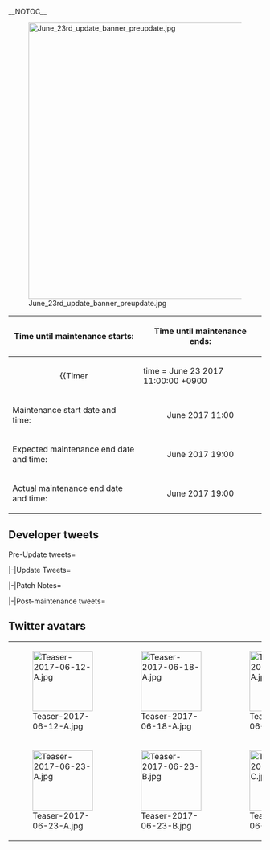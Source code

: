 __NOTOC__
<div style="float:right">{{Edit|Partials/Updates/2017 June {{Ordinal|23}}}}</div>
{{clear}}
[[File:June_23rd_update_banner_preupdate.jpg|center|550px]]
{| class="wikitable"
!Time until maintenance starts:
!Time until maintenance ends:
|-
| align="center" |
{{Timer
|time = June 23 2017 11:00:00 +0900
|style = font-weight:bold;
|endClass = Maintstarts
|endText = '''Maintenance has begun.'''}}
| align="center" |
{{Timer
|time = June 23 2017 19:00:00 +0900
|style = font-weight:bold;
|endClass = Maintends
|endText = '''Maintenance has ended.'''}}
|-
! scope="row" | Maintenance start date and time:
| align="center" | June {{Ordinal|23}} 2017 11:00
|-
! scope="row" | Expected maintenance end date and time:
| align="center" | June {{Ordinal|23}} 2017 19:00
|-
! scope="row" | Actual maintenance end date and time:
| align="center" | June {{Ordinal|23}} 2017 19:00
|}
{{:Partials/Updates/2017_June_{{Ordinal|23}}/Content|thread=true}}

== Developer tweets ==
<tabber>Pre-Update tweets=
{{MultiTweet
|MultiTweetID = preUpdate
|color = #ace
|title = Pre Update

|link01 = https://twitter.com/KanColle_STAFF/status/874424520483799040
|JP01 = 現在「艦これ」運営鎮守府は、次回稼働全サーバ群共通メンテナンス＆アップデートの準備を進めています。次回のメンテナンスは、来週【6/23(金)】の実施を予定しています。提督の皆さん、ご留意頂けますと幸いです。
|EN01 = Currently KanColle Development Team is under preparation for the next Maintenance & Updates. The next maintenance will take place next week on June 23rd, Friday. Admirals, please be advised.
|TL01 = [[User:Shinhwalee|Shinhwalee]]

|link02 = https://twitter.com/KanColle_STAFF/status/874796196002385920
|JP02 = 現在「艦これ」運営鎮守府は、次回稼働全サーバ群共通メンテナンス＆アップデートの準備を進めています。次回のメンテナンスは、来週【6/23(金)】に実施予定です。また、今夏までにある5,500t級軽巡のさらなる改装実装を予定、現在その実装準備を鋭意進めています。お楽しみに！
|EN02 = Currently KanColle Development Team is under preparation for the next Maintenance & Updates. The next maintenance will take place next week on June 23rd, Friday. Also for this Summer, we are expecting to release the Kai Ni remodel for a 5,500t Light Cruiser, and is under hard-worked preparation for its release. Please look forward to it!
|TL02 = [[User:Shinhwalee|Shinhwalee]]

|link03 = https://twitter.com/KanColle_STAFF/status/876605602025291776
|JP03 = 次回「艦これ」稼働全サーバ群共通メンテナンス＆アップデートは、今週金曜日【6/23(金)】の実施を予定しています。メンテ開始は同日【11:00】、作業終了は【19:00】を予定しています。決戦は金曜日！提督の皆さん、ご協力頂けますと幸いです。
|EN03 = The next KanColle Maintenance & Update is scheduled for this week's Friday June 23rd. The Maintenance will be starting at 11:00, and is estimated to end at 19:00. The Battle is upon us this Friday! Admirals, we thank you for your cooperation.
|TL03 = [[User:Shinhwalee|Shinhwalee]]

|link04 = https://twitter.com/KanColle_STAFF/status/876972243015708672
|JP04 = 現在「艦これ」運営鎮守府は、今週金曜日【6/23(金)】実施予定の稼働全サーバ群共通メンテナンスの準備を進めています。同メンテナンスに伴うアップデートでは、四水戦旗艦も務め、ニ駆らと作戦行動中にソロモン海に没したある5,500t級軽巡、その改二改装実装を予定しています。
|EN04 = The KanColle development team is currently working on preparations for the upcoming server-wide maintenance. As part of the update during said maintenance a certain 5.500t light cruiser that was the flagship of DesRon 4 at some point and sank at the Solomon Sea during an operation with DesDiv 2 will receive her second remodelling.
|TL04 = [[User:Admiral Mikado|Admiral Mikado]]

|link05 = https://twitter.com/KanColle_STAFF/status/877335140732616706
|JP05 = 今週金曜日【6/23(金)】実施予定の稼働全サーバ群共通メンテナンスに伴うアップデートでは、四水戦旗艦も務めた、ある軽巡の【改二】改装を実装予定です。同改装には改装設計図を要しますが、同時実装の新任務では、「勲章」も選択で獲得可能です。改装設計図入手にお役立てください！
|EN05 =  On the Maintenance & Update scheduled for this Friday June 23rd, the light cruiser who was the flagship of the DesRon 4 will be receiving her 2nd Remodel. For this remodel, a Blueprint is required, but on this same update, there will be a new Quest that will have a Medal as one of the choices for the Quest Completion Reward. We hope this helps you obtain your Blueprint!
|TL05 = [[User:Shinhwalee|Shinhwalee]]

|link06 = 
|JP06 = 
|EN06 = 
|TL06 = 

|link07 = 
|JP07 = 
|EN07 = 
|TL07 = 

|link08 = 
|JP08 = 
|EN08 = 
|TL08 = 

|link09 = 
|JP09 = 
|EN09 = 
|TL09 = 

|link10 = 
|JP10 = 
|EN10 = 
|TL10 =

|link11 = 
|JP11 = 
|EN11 = 
|TL11 = 
}}

|-|Update Tweets=
{{MultiTweet
|MultiTweetID = Update
|color = #ace
|title = Update

|link01 = https://twitter.com/KanColle_STAFF/status/878071614247624704
|JP01 = メンテナンス状況：稼働全サーバ群、メンテナンスに突入しました。
「艦これ」稼働全サーバ群は、メンテナンス＆アップデート作業に入りました。本日のメンテ全業完了は、【19:00】を予定しています。進捗状況を随時お知らせできるよう努めます。梅雨の季節も、頑張っていきましょう！

|EN01 = 
|TL01 = 

|link02 = https://twitter.com/KanColle_STAFF/status/878103098891280384
|JP02 = メンテナンス状況：メンテナンス作業実施中です。
現在「艦これ」稼働全サーバ群はメンテナンス＆アップデート作業実施中です。本日のメンテナンスに伴うアップデートでは、軽巡「那珂」に代って四水戦旗艦も務めた、ある5,500t級軽巡四番艦の改二改装を実装作業中です。お楽しみに！

|EN02 = 
|TL02 = 

|link03 = https://twitter.com/KanColle_STAFF/status/878144350558994432
|JP03 = メンテナンス状況：メンテナンス作業実施中です。
現在「艦これ」稼働全サーバ群はメンテナンス＆アップデート作業実施中です。作業は中盤のシークエンスに入っています。本日新たな改装の実装を予定している5,500t級軽巡洋艦娘には、「時報ボイス」も新規実装予定です。お楽しみに！

|EN03 = 
|TL03 = 

|link04 = https://twitter.com/KanColle_STAFF/status/878167743106646016
|JP04 = メンテナンス状況：予定通り【19:00】完了見込みです。
現在「艦これ」稼働全サーバ群はメンテナンス＆アップデート作業実施中です。同作業は後半のシークエンスに移行中です。この後【18:30】前後より、本日のメンテナンスに伴うアップデート情報をお知らせしてまいります。

|EN04 = 
|TL04 = 
}}

|-|Patch Notes=
{{MultiTweet
|MultiTweetID = patch
|color = #ace
|title = Patch notes

|link01 = https://twitter.com/KanColle_STAFF/status/878184064208879616
|JP01 = 本日実施の「艦これ」稼働全サーバ群メンテナンスに伴う、アップデート情報をお知らせしていきます。

01▼軽巡洋艦「由良」【改二改装】の実装
軽巡洋艦「由良」のさらなる改装が可能となり、「由良改二」への【改二改装】が実装されます。
※同改装には改装設計図が必要です。

|EN01 = 01  Yura will be receiving her Kai Ni remodel. For this remodel, you requires  a BP
|TL01 = [[User:Shinhwalee|Shinhwalee]]

|link02 = https://twitter.com/KanColle_STAFF/status/878184464072888320
|JP02 = 02▼改装軽巡「由良改二」について
※改装された彼女は、多目的運用可能な艦尾スロープを装備しています。
※航空艤装が強化拡充され、搭載機数は僅かながら水偵をはじめとした多目的水上機運用が可能です。
※母港ボイス及び戦闘ボイスなどの一部が改二専用ボイスに更新実装されます。

|EN02 = 02 About CL Yura's Kai Ni remodel: she has a Stern Slope equipped for multiple purposes.
|TL02 = [[User:Shinhwalee|Shinhwalee]]

|link03 = https://twitter.com/KanColle_STAFF/status/878184811294097410
|JP03 = 03▼「由良」に【時報ボイス】を実装
改装された軽巡洋艦「由良改」、及び「由良改二」に【時報ボイス】が実装されます。「由良」提督の皆さん、「由良」達との優しい鎮守府の時間をどうぞ！

|EN03 = 03 Yura will be receiving Hourly HQ Idle Voicelines
|TL03 = [[User:Shinhwalee|Shinhwalee]]

|link04 = https://twitter.com/KanColle_STAFF/status/878184975484436480
|JP04 = 04▼「由良」の【ケッコンカッコカリボイス】を更新実装
軽巡洋艦「由良」の新「ケッコンカッコカリ」ボイス、及びケッコン後専用母港ボイスを更新実装致します。「由良」提督の皆さん、大変お待たせ致しました！
※同「由良」を運用中の提督方は、艦娘図鑑及び母港で確認可能です。

|EN04 = 04 Yura will be receiving new Marriage Line along with Married HQ voiceline as well
|TL04 = [[User:Shinhwalee|Shinhwalee]]

|link05 = https://twitter.com/KanColle_STAFF/status/878185448341782529
|JP05 = 05▼単装高角砲の主砲フィット特性追加
ある小口径単装高角砲の主砲フィット特性がさらに追加され、新たに睦月型駆逐艦、神風型駆逐艦、軽巡「由良」に主砲フィット特性が追加され、従来より精度の高い砲撃が可能となりました。
※特性は艦種等によって効果が異なります。

|EN05 =  05 New Main High-Angle Single Gun Mechanism<br>
There will be a new Gun Fit Bonus for Single Gun Mounts for Mutsuki-class, Kamikaze-class, and Yura, receiving Bonus for a better accurate Firepower. Depending on the Ship, the bonus will be different
|TL05 = [[User:Shinhwalee|Shinhwalee]]

|link06 = https://twitter.com/KanColle_STAFF/status/878185887829377024
|JP06 = 06▼軽巡連装「主砲フィット特性」の強化
「15.2cm連装砲」などの軽巡連装主砲のフィット特性が強化され、ある最新鋭軽巡洋艦姉妹において、より精度の高い砲撃が可能となる……はずです。

|EN06 = 06 Light Cruiser Gun Fit Bonus<br>
Main guns such as 15.2cm Twin Gun Mount will be more effective for certain Light Cruisers (most likely Agano-class, as hinted by 最新鋭軽巡洋艦姉妹)
|TL06 = [[User:Shinhwalee|Shinhwalee]]

|link07 = https://twitter.com/KanColle_STAFF/status/878186060320129024
|JP07 = 07▼軽巡三連装砲「主砲フィット特性」の強化
「15.5cm三連装砲」及び同改良型の機能強化され、ある大型軽巡及び一部の重巡において、従来よりやや精度の高い砲撃が可能となります。
※特性は艦種等によって効果が若干異なります。

|EN07 = 07 15.5cm Triple Main Gun Fit Bonus <br>
For some Large Light Cruisers and for certain Heavy Cruisers, they will be receiving a Main Gun fit bonus from 15.5cm Triple Main Gun.
Depending on the Ship the bonus will be different
|TL07 = [[User:Shinhwalee|Shinhwalee]]

|link08 = https://twitter.com/KanColle_STAFF/status/878186507680366592
|JP08 = 08▼新実装の改良型「三連装副砲」について
新実装される「15.5cm三連装副砲改」の装備によって、「大和」型戦艦では装備主砲の装備バランスに応じて、より高い精度の攻撃が可能となります。
※同効果は、「大和」型戦艦の主砲兵装装備状態によって異なります。

|EN08 = 08 About the New 15.5cm Triple Gun Kai Secondary Gun <br>
For the brand new 15.5cm Triple Secondary Gun Kai, by equipping it on Yamato-class Battleships, they will be able to receive additional accurate attack power. (This effect depends on how the Yamato-class is equipped)
|TL08 = [[User:Shinhwalee|Shinhwalee]]

|link09 = https://twitter.com/KanColle_STAFF/status/878187232649138177
|JP09 = 09▼新装備【15.5cm三連装砲改】の実装
新砲熕兵装「15.5cm三連装砲改」及び「同副砲改」が実装されます。
※本新装備は「装備改修」によって獲得可能です。
※従来兵装から本装備に装備改修するには「新型砲熕兵装資材」が必要です。
※同資材は新任務でも獲得可能です。

|EN09 = 09 New Equipment 15.5cm Triple Main Gun Kai / 15.5cm Triple Secondary Gun Kai 
New Equipment 15.5cm Triple Main Gun Kai and 15.5cm Triple Secondary Gun Kai will be implemented. 
*The Equipment is available by Akashi's Improvement Arsenal.
*For this Equipment, you require the New Main Gun Improvement Material.
*It is obtainable via New Quest.
|TL09 = [[User:Shinhwalee|Shinhwalee]]

|link10 = https://twitter.com/KanColle_STAFF/status/878187686930010112
|JP10 = 10▼新装備【15.5cm三連装砲改】について
新砲熕兵装「15.5cm三連装砲改」及び「同副砲改」は装備改修も可能です。また、それぞれを改修max状態から比較的軽い消費の装備更新によって、「主砲」と「副砲」をコンバート改修することも可能です。※改修度は若干低下します。

|EN10 = 10. New Equipment 15.5cm Triple Gun Mount Kai and Secondary Gun Mount Kai are both available for Improvements.
Also, they are able to convert into "Main Gun" and "Secondary Gun" vice versa after they are upgraded to MAX. 
The Improvement Cost will be lesser as well.
|TL10 = [[User:Shinhwalee|Shinhwalee]]

|link11 = https://twitter.com/KanColle_STAFF/status/878188163826450433
|JP11 = 11▼新装備【零式水上偵察機11型乙】
三座水偵の性能向上型新装備「零式水上偵察機11型乙」が実装されます。
※本装備は、本日時点では「由良改二」初期装備として獲得可能です。
※今後装備改修等でも獲得可能となる予定です。本装備のために無理に改二改装する必要はありません。

|EN11 = 11. New Equipment Type 0 Recon Seaplane Model 11B
The New Equipment Type 0 Recon Seaplane Model 11B will be implemented.
*This equipment is only available via Yura Kai-2's stock equipment.
*This Equipment will be available in the future via Equipment Improvements. 
You do not need to forcibly get her to Kai-2 for this Equipment.
|TL11 = [[User:Shinhwalee|Shinhwalee]]

|link12 = https://twitter.com/KanColle_STAFF/status/878188525794934785
|JP12 = 12▼【改修工廠(明石の工廠)】新改修メニューの追加実装/更新 1/2
改修工廠メニューが拡張され、それぞれある艦娘のサポートで
「瑞雲」
「瑞雲(六三四空)」
「15.5cm三連装砲(副砲)」
の強化改修が可能になります。
※関連する艦娘の改修メニューも変更されます。

|EN12 = 12. Akashi's Improvement Arsenal Update 1/2
The following equipment are improveable with certain Ship Girls as the Second Ship
Zuiun
Zuiun (634 Air Group)
15.5cm Triple Secondary Gun
The Weekly Schedule for Improvements will change accordingly as well.
|TL12 = [[User:Shinhwalee|Shinhwalee]]

|link13 = https://twitter.com/KanColle_STAFF/status/878188706766626817
|JP13 = 13▼【改修工廠(明石の工廠)】新改修メニューの追加実装/更新 2/2
改修工廠メニューが拡張され、それぞれある艦娘のサポートで
「15.5cm三連装砲改」
「15.5cm三連装副砲改」
などの強化改修も可能になります。
※関連する艦娘の改修メニューも変更されます。

|EN13 = 13. Akashi's Improvement Arsenal Update 2/2
The following equipment are improveable with certain Ship Girls as the Second Ship
- 15.5cm Triple Main Gun Kai
- 15.5cm Triple Secondary Gun Kai
The Weekly Schedule for Improvements will change accordingly as well.
|TL13 = [[User:Shinhwalee|Shinhwalee]]

|link14 = https://twitter.com/KanColle_STAFF/status/878188914304884738
|JP14 = 14▼【新任務】の実装 1/2
下記を含む複数の【新任務】が、新たに追加実装されます。
●電探技術の射撃装置への活用
●新編「第四水雷戦隊」を編成せよ！
●旗艦「由良」、抜錨！
※各任務の受諾には、トリガーとなる受諾条件の達成が必要です。

|EN14 = 14 New Quests 1/2
Multiple events including the following have been implemented
- Use of RADAR Technology in Firing Equipment
- Form the New "4th Torpedo Squadron"
- Flagship 'Yura', Weigh Anchor!
* To accept each quest, you must have fulfilled specific prerequisite conditions.
|TL14 = [[User:Rephira|Rephira]]

|link15 = https://twitter.com/KanColle_STAFF/status/878189306015129600
|JP15 = 15▼【新任務】の実装 2/2
全七種類の【新任務】が追加実装されます。
●民生産業への協力
●精鋭「第四航空戦隊」を再編成せよ！
●精鋭「第四航空戦隊」、抜錨せよ！
●精鋭「瑞雲」隊の編成
※複数の「勲章」を入手することも可能です。
※特注家具職人の入手も可能です。

|EN15 = 15 New Quests 2/2
Total 7 new quests are being added.
- Cooperation with Civilian Industries
- Reform the elite "4th Carrier Division"!
- Elite "4th Carrier Division", Weigh Anchor!
- Formation of Elite "Zuiun" Squadron
* You will be able to earn multiple medals.
* You will also be able to earn furniture fairy.
|TL15 = [[User:Rephira|Rephira]]

|link16 = https://twitter.com/KanColle_STAFF/status/878189505504714753
|JP16 = 16▼表示等の更新/修正
・家具「瑞雲」の桐ダンスで、同発進ギミック展開中に特定操作での表示不具合を修正します。
・「装備リスト」における、特定条件下の表示不具合表示を修正します。

|EN16 = 16 UI Update/Improvement
- Corrected UI bug related to the "Zuiun" Drawer furniture's take-off gimmick.
- Corrected UI bug on equipment list where the list would not show properly under certain conditions.
|TL16 = [[User:Rephira|Rephira]]

|link17 = https://twitter.com/KanColle_STAFF/status/878189956715425792
|JP17 = 17▼「川内改二」に【時報ボイス】及び【改二専用ボイス】実装
改装川内型軽巡洋艦一番艦「川内改二」に、【時報ボイス】及び【改二専用ボイス】が新規実装されます。「川内」提督の皆さん、三水戦所属の皆さん、大変お待たせ致しました！夜はいいですよね！夜は！

|EN17 = 17 "Sendai Kai Ni" Hourly and "Kai Ni Limited" Voice Lines Implemented
Sendai-class name ship "Sendai" will be getting new hourly and limited voice lines on its second remodel
|TL17 = [[User:Rephira|Rephira]]

|link18 = https://twitter.com/KanColle_STAFF/status/878190161095311360
|JP18 = 18▼「鬼怒改二」及び「伊勢改」「日向改」の一部上方修正
・改装軽巡洋艦「鬼怒改二」の雷装、対潜などが一部上方微修正されます。
・海上の卓越した航空戦力…航空戦艦「伊勢改」及び「日向改」の最大火力が上方微修正されます。

|EN18 = 18 Kinu Kai Ni, Ise Kai and Hyuuga Kai Buffed
- Kinu Kai Ni stats including torpedo and ASW has been slightly increased.
- Ise Kai and Hyuuga Kai's maximum firepower has been slightly increased.
|TL18 = [[User:Rephira|Rephira]]

|link19 = https://twitter.com/KanColle_STAFF/status/878190531762831360
|JP19 = 19▼「家具屋さん」お品書きの更新
本日はただ一つの特注家具、
【「瑞雲魂」掛け軸】 new!
が実装され、「家具屋さん」のお品書きに追加されます。
※ある航空戦艦が、この時のために魂を込めて製作した特注掛け軸です。
※特注家具職人が必要ですが、任務でも獲得可能です。

|EN19 = 19. Furniture Store List Updated
"Zuiun Spirit" Wall Scroll (New!)
* Requires furniture fairy
|TL19 = [[User:Rephira|Rephira]]

|link20 = https://twitter.com/KanColle_STAFF/status/878190732456087552
|JP20 = 20▼「日向改」「伊勢改」に【法被】mode期間限定差分実装
現在富士の裾野に展開中のいわゆる瑞雲ハイランドで、鎮守府「瑞雲」祭りを開催中です。航空戦艦「日向改」及び「伊勢改」が、期間限定差分で「瑞雲魂」法被を着用します。
※特に戦力は向上しません。
※気合は入ります。

|EN20 = 20 Hyuuga Kai, Ise Kai "Happi" mode Time-limited CG Implemented
|TL20 = [[User:Rephira|Rephira]]

|link21 = https://twitter.com/KanColle_STAFF/status/878190910332325890
|JP21 = 21▼新装備【瑞雲(六三四空/熟練)】の実装
高性能多用途水上偵察機「瑞雲」を装備した精鋭部隊、【瑞雲(六三四空/熟練)】が実装されます。
提督の皆さん、鎮守府「瑞雲」祭り、さらに航空戦艦、航空巡洋艦、そして全ての「艦娘」たちを、引き続きどうぞよろしくお願い致します！

|EN21 = 21 New Equipment "Zuiun (634 Air Group/Skilled)" Implemented
Elite "Zuiun" troop, "Zuiun (634 Air Group/Skilled)" has been implemented
|TL21 = [[User:Rephira|Rephira]]

|link22 = 
|JP22 = 
|EN22 = 
|TL22 = 

|link23 = 
|JP23 = 
|EN23 = 
|TL23 = 

|link24 = 
|JP24 = 
|EN24 = 
|TL24 = 

|link25 = 
|JP25 = 
|EN25 = 
|TL25 = 

|link26 = 
|JP26 = 
|EN26 = 
|TL26 = 

|link27 = 
|JP27 = 
|EN27 = 
|TL27 = 

|link28 = 
|JP28 = 
|EN28 = 
|TL28 = 

|link29 = 
|JP29 = 
|EN29 = 
|TL29 = 

|link30 = 
|JP30 = 
|EN30 = 
|TL30 = 
}}

|-|Post-maintenance tweets=
{{MultiTweet
|MultiTweetID = postmaint
|color = #ace
|title = Post-maintenance tweets

|link01 = https://twitter.com/KanColle_STAFF/status/878191050057056256
|JP01 = 本日実施の「艦これ」稼働全サーバ群メンテナンス＆アップデート、作業完了致しました！メンテナンス直後は接続が集中します。少しだけ時間をおいて、余裕を持ってご接続頂けますと幸いです。
提督の皆さん、お待たせ致しました！

|EN01 = 
|TL01 = 

|link02 = 
|JP02 = 
|EN02 = 
|TL02 = 

|link03 = 
|JP03 = 
|EN03 = 
|TL03 = 

|link04 = 
|JP04 = 
|EN04 = 
|TL04 = 

|link05 = 
|JP05 = 
|EN05 = 
|TL05 = 

|link06 = 
|JP06 = 
|EN06 = 
|TL06 = 

|link07 = 
|JP07 = 
|EN07 = 
|TL07 = 

|link08 = 
|JP08 = 
|EN08 = 
|TL08 = 

|link09 = 
|JP09 = 
|EN09 = 
|TL09 = 

|link10 = 
|JP10 = 
|EN10 = 
|TL10 =
|link11 = 
|JP11 = 
|EN11 = 
|TL11 = 

|link12 = 
|JP12 = 
|EN12 = 
|TL12 = 

|link13 = 
|JP13 = 
|EN13 = 
|TL13 = 

|link14 = 
|JP14 = 
|EN14 = 
|TL14 = 

|link15 = 
|JP15 = 
|EN15 = 
|TL15 = 

|link16 = 
|JP16 = 
|EN16 = 
|TL16 = 

|link17 = 
|JP17 = 
|EN17 = 
|TL17 = 

|link18 = 
|JP18 = 
|EN18 = 
|TL18 = 

|link19 = 
|JP19 = 
|EN19 = 
|TL19 = 

|link20 = 
|JP20 = 
|EN20 = 
|TL20 = 

|link21 = 
|JP21 = 
|EN21 = 
|TL21 = 

|link22 = 
|JP22 = 
|EN22 = 
|TL22 = 

|link23 = 
|JP23 = 
|EN23 = 
|TL23 = 

|link24 = 
|JP24 = 
|EN24 = 
|TL24 = 

|link25 = 
|JP25 = 
|EN25 = 
|TL25 = 

|link26 = 
|JP26 = 
|EN26 = 
|TL26 = 

|link27 = 
|JP27 = 
|EN27 = 
|TL27 = 

|link28 = 
|JP28 = 
|EN28 = 
|TL28 = 

|link29 = 
|JP29 = 
|EN29 = 
|TL29 = 

|link30 = 
|JP30 = 
|EN30 = 
|TL30 = 
}}
</tabber>

== Twitter avatars == 
{| class="wikitable"
| style="width:120px;" | [[File:Teaser-2017-06-12-A.jpg|120px]]
| style="width:120px;" | [[File:Teaser-2017-06-18-A.jpg|120px]]
| style="width:120px;" | [[File:Teaser-2017-06-21-A.jpg|120px]]
| style="width:120px;" | [[File:Teaser-2017-06-22-A.jpg|120px]]
|-
| style="width:120px;" | [[File:Teaser-2017-06-23-A.jpg|120px]]
| style="width:120px;" | [[File:Teaser-2017-06-23-B.jpg|120px]]
| style="width:120px;" | [[File:Teaser-2017-06-23-C.jpg|120px]]
| style="width:120px;" | [[File:Teaser-2017-06-23-D.jpg|120px]]
|}